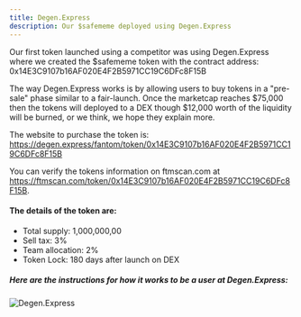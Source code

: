 ```yaml
---
title: Degen.Express
description: Our $safememe deployed using Degen.Express
---
```


Our first token launched using a competitor was using Degen.Express where we created the
$safememe token with the contract address: 0x14E3C9107b16AF020E4F2B5971CC19C6DFc8F15B

The way Degen.Express works is by allowing users to buy tokens in a "pre-sale" phase similar to a
fair-launch. Once the marketcap reaches $75,000 then the tokens will deployed to a DEX though
$12,000 worth of the liquidity will be burned, or we think, we hope they explain more.

The website to purchase the token is:
https://degen.express/fantom/token/0x14E3C9107b16AF020E4F2B5971CC19C6DFc8F15B

You can verify the tokens information on ftmscan.com at
https://ftmscan.com/token/0x14E3C9107b16AF020E4F2B5971CC19C6DFc8F15B.

#### The details of the token are:

- Total supply: 1,000,000,00
- Sell tax: 3%
- Team allocation: 2%
- Token Lock: 180 days after launch on DEX

##### Here are the instructions for how it works to be a user at Degen.Express:

![Degen.Express](/images/degenexpress.png)
